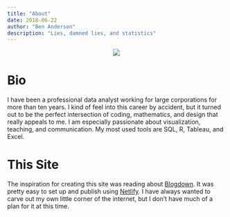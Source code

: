 ```yaml
---
title: "About"
date: 2018-06-22
author: "Ben Anderson"
description: "Lies, damned lies, and statistics"
---
```


<center>

![](/Avatar.jpg)

</center>
# Bio

I have been a professional data analyst working for large corporations for more than ten years. I kind of feel into this career by accident, but it turned out to be the perfect intersection of coding, mathematics, and design that really appeals to me. I am especially passionate about visualization, teaching, and communication. My most used tools are SQL, R, Tableau, and Excel.

# This Site

The inspiration for creating this site was reading about [Blogdown](https://bookdown.org/yihui/blogdown/). It was pretty easy to set up and publish using [Netlify](https://www.netlify.com/). I have always wanted to carve out my own little corner of the internet, but I don't have much of a plan for it at this time.